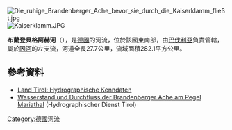 {{No footnotes|time=2020-11-13T13:13:25+00:00}}

[[Image:Die_ruhige_Brandenberger_Ache_bevor_sie_durch_die_Kaiserklamm_fließt.jpg|right]]
[[Image:Kaiserklamm.JPG|right]]

'''布蘭登貝格阿赫河'''（{{lang-de|Brandenberger Ache}}），是[[德國|德國]]的河流，位於該國東南部，由[[巴伐利亞|巴伐利亞]]負責管轄，屬於[[因河|因河]]的左支流，河道全長27.7公里，流域面積282.1平方公里。

==參考資料==
* [http://www.tirol.gv.at/themen/umwelt/wasser/wasserkreislauf/kenndaten/ Land Tirol: Hydrographische Kenndaten]{{Dead link}}
* [https://apps.tirol.gv.at/hydro/#/Wasserstand?station=201822 Wasserstand und Durchfluss der Brandenberger Ache am Pegel Mariathal] {{Wayback|url=https://apps.tirol.gv.at/hydro/#/Wasserstand?station=201822 |date=20200513052329 }} (Hydrographischer Dienst Tirol)

{{Germany-geo-stub}}
[[Category:德國河流|Category:德國河流]]